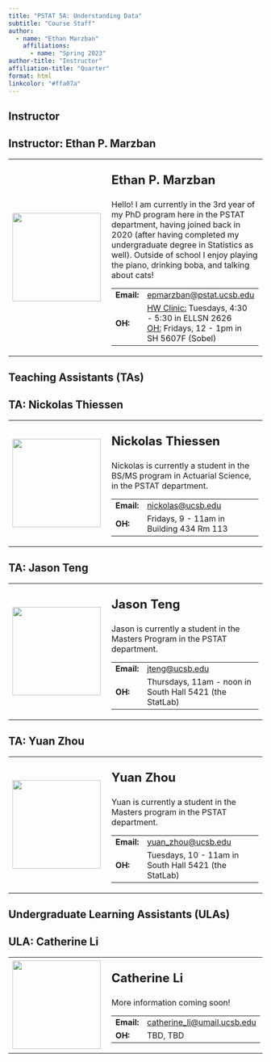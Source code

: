 ```yaml
---
title: "PSTAT 5A: Understanding Data"
subtitle: "Course Staff"
author:
  - name: "Ethan Marzban"
    affiliations:
      - name: "Spring 2023"
author-title: "Instructor"
affiliation-title: "Quarter"
format: html
linkcolor: "#ffa07a"
---
```


## Instructor

:::{.callout-note collapse="false"}
## Instructor: Ethan P. Marzban
<table>
  <tr>
    <td style = "padding-right: 10pt">
      <img src = "../Images/Profiles/placeholder.png" width = 175>
    </td>
    <td>
      <p style = "font-size:24px"><b>Ethan P. Marzban</b></p>
      <p>
        Hello! I am currently in the 3rd year of my PhD program here in the PSTAT department, having joined back in 2020 (after having completed my undergraduate degree in Statistics as well). Outside of school I enjoy playing the piano, drinking boba, and talking about cats!
      </p>
      <table>
        <tr>
          <td><b>Email:</b></td>
          <td><a href = "mailto:epmarzban@pstat.ucsb.edu">epmarzban@pstat.ucsb.edu</a></td>
        </tr>
        <tr>
          <td><b>OH:</b></td>
          <td><u>HW Clinic:</u> Tuesdays, 4:30 - 5:30 in ELLSN 2626 <br /> <u>OH:</u> Fridays, 12 - 1pm in SH 5607F (Sobel)</td>
        </tr>
      </table>
    </td>
  </tr>
</table>
:::

## Teaching Assistants (TAs)

<!-- TA 1 -->
:::{.callout-note collapse="false"}
## TA: Nickolas Thiessen
<table>
  <tr>
    <td style = "padding-right: 10pt">
      <img src = "../Images/Profiles/placeholder.png" width = 175>
    </td>
    <td>
      <p style = "font-size:24px"><b>Nickolas Thiessen</b></p>
      <p>
        Nickolas is currently a student in the BS/MS program in Actuarial Science, in the PSTAT department.
      </p>
      <table>
        <tr>
          <td><b>Email:</b></td>
          <td><a href="mailto:nickolas@ucsb.edu">nickolas@ucsb.edu</a></td>
        </tr>
        <tr>
          <td><b>OH:</b></td>
          <td>Fridays, 9 - 11am in Building 434 Rm 113 </td>
        </tr>
      </table>
    </td>
  </tr>
</table>
:::

<!-- Jason Teng -->
:::{.callout-note collapse="false"}
## TA: Jason Teng
<table>
  <tr>
    <td style = "padding-right: 10pt">
      <img src = "../Images/Profiles/placeholder.png" width = 175>
    </td>
    <td>
      <p style = "font-size:24px"><b>Jason Teng</b></p>
      <p>
        Jason is currently a student in the Masters Program in the PSTAT department.
      </p>
      <table>
        <tr>
          <td><b>Email:</b></td>
          <td><a href="mailto:jteng@ucsb.edu">jteng@ucsb.edu</a></td>
        </tr>
        <tr>
          <td><b>OH:</b></td>
          <td>Thursdays, 11am - noon in South Hall 5421 (the StatLab)</td>
        </tr>
      </table>
    </td>
  </tr>
</table>
:::

<!-- Yuan Zhou -->
:::{.callout-note collapse="false"}
## TA: Yuan Zhou
<table>
  <tr>
    <td style = "padding-right: 10pt">
      <img src = "../Images/Profiles/placeholder.png" width = 175>
    </td>
    <td>
      <p style = "font-size:24px"><b>Yuan Zhou</b></p>
      <p>
        Yuan is currently a student in the Masters program in the PSTAT department.
      </p>
      <table>
        <tr>
          <td><b>Email:</b></td>
          <td><a href="mailto:yuan_zhou@ucsb.edu">yuan_zhou@ucsb.edu</a></td>
        </tr>
        <tr>
          <td><b>OH:</b></td>
          <td>Tuesdays, 10 - 11am in South Hall 5421 (the StatLab)</td>
        </tr>
      </table>
    </td>
  </tr>
</table>
:::

## Undergraduate Learning Assistants (ULAs)

<!-- ULA 1 -->
:::{.callout-note collapse="false"}
## ULA: Catherine Li
<table>
  <tr>
    <td style = "padding-right: 10pt">
      <img src = "../Images/Profiles/placeholder.png" width = 175>
    </td>
    <td>
      <p style = "font-size:24px"><b>Catherine Li</b></p>
      <p>
        More information coming soon!
      </p>
      <table>
        <tr>
          <td><b>Email:</b></td>
          <td><a href="mailto:catherine_li@umail.ucsb.edu">catherine_li@umail.ucsb.edu</a></td>
        </tr>
        <tr>
          <td><b>OH:</b></td>
          <td>TBD, TBD</td>
        </tr>
      </table>
    </td>
  </tr>
</table>
:::
